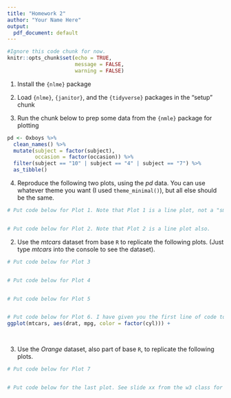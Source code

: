 ```yaml
---
title: "Homework 2"
author: "Your Name Here"
output:
  pdf_document: default
---
```


```r
#Ignore this code chunk for now. 
knitr::opts_chunk$set(echo = TRUE,
                      message = FALSE,
                      warning = FALSE)
```

1. Install the `{nlme}` package

2. Load `{nlme}`, `{janitor}`, and the `{tidyverse}` packages in the "setup" chunk

3. Run the chunk below to prep some data from the `{nmle}` package for plotting

```r
pd <- Oxboys %>% 
  clean_names() %>% 
  mutate(subject = factor(subject),
         occasion = factor(occasion)) %>% 
  filter(subject == "10" | subject == "4" | subject == "7") %>% 
  as_tibble()
```

4. Reproduce the following two plots, using the *pd* data. You can use whatever theme you want (I used `theme_minimal()`), but all else should be the same. 

```r

# Put code below for Plot 1. Note that Plot 1 is a line plot, not a "smooth."


# Put code below for Plot 2. Note that Plot 2 is a line plot also.


```

\newpage

2. Use the *mtcars* dataset from base `R` to replicate the following plots. (Just type *mtcars* into the console to see the dataset).

```r

# Put code below for Plot 3


# Put code below for Plot 4


# Put code below for Plot 5


# Put code below for Plot 6. I have given you the first line of code to start.
ggplot(mtcars, aes(drat, mpg, color = factor(cyl))) +

  
```

\newpage

3. Use the *Orange* dataset, also part of base `R`, to replicate the following plots.
   
```r

# Put code below for Plot 7


# Put code below for the last plot. See slide xx from the w3 class for labels.


```
